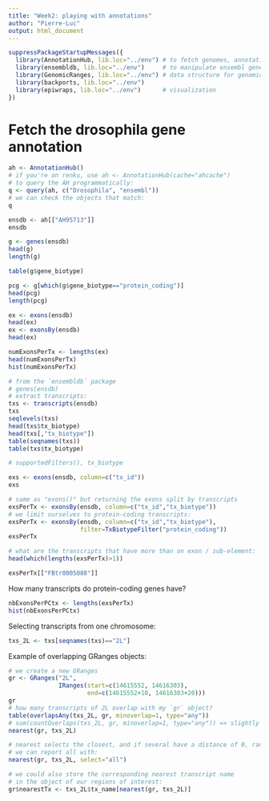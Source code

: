 ```yaml
---
title: "Week2: playing with annotations"
author: "Pierre-Luc"
output: html_document
---
```


```r
suppressPackageStartupMessages({
  library(AnnotationHub, lib.loc="../env") # to fetch genomes, annotations, etc.
  library(ensembldb, lib.loc="../env")     # to manipulate ensembl gene annotations
  library(GenomicRanges, lib.loc="../env") # data structure for genomic ranges
  library(backports, lib.loc="../env")
  library(epiwraps, lib.loc="../env")      # visualization
})
```

# Fetch the drosophila gene annotation

```r
ah <- AnnotationHub()
# if you're on renku, use ah <- AnnotationHub(cache="ahcache")
# to query the AH programmatically:
q <- query(ah, c("Drosophila", "ensembl"))
# we can check the objects that match:
q

ensdb <- ah[["AH95713"]]
ensdb
```


```r
g <- genes(ensdb)
head(g)
length(g)

table(g$gene_biotype)

pcg <- g[which(g$gene_biotype=="protein_coding")]
head(pcg)
length(pcg)

ex <- exons(ensdb)
head(ex)
ex <- exonsBy(ensdb)
head(ex)

numExonsPerTx <- lengths(ex)
head(numExonsPerTx)
hist(numExonsPerTx)
```

```r
# from the `ensembldb` package
# genes(ensdb)
# extract transcripts:
txs <- transcripts(ensdb)
txs
seqlevels(txs)
head(txs$tx_biotype)
head(txs[,"tx_biotype"])
table(seqnames(txs))
table(txs$tx_biotype)

# supportedFilters(), tx_biotype

exs <- exons(ensdb, column=c("tx_id"))
exs

# same as "exons()" but returning the exons split by transcripts
exsPerTx <- exonsBy(ensdb, column=c("tx_id","tx_biotype"))
# we limit ourselves to protein-coding transcripts:
exsPerTx <- exonsBy(ensdb, column=c("tx_id","tx_biotype"), 
                    filter=TxBiotypeFilter("protein_coding"))
exsPerTx

# what are the transcripts that have more than on exon / sub-element:
head(which(lengths(exsPerTx)>1))

exsPerTx[["FBtr0005088"]]
```

How many transcripts do protein-coding genes have?

```r
nbExonsPerPCtx <- lengths(exsPerTx)
hist(nbExonsPerPCtx)
```

Selecting transcripts from one chromosome:

```r
txs_2L <- txs[seqnames(txs)=="2L"] 
```

Example of overlapping GRanges objects:

```r
# we create a new GRanges
gr <- GRanges("2L", 
              IRanges(start=c(14615552, 14616303),
                      end=c(14615552+10, 14616303+20)))
gr
# how many transcripts of 2L overlap with my `gr` object?
table(overlapsAny(txs_2L, gr, minoverlap=1, type="any"))
# sum(countOverlaps(txs_2L, gr, minoverlap=1, type="any")) => slightly different result because some transcripts overlap more than once: txs_2L[countOverlaps(txs_2L, gr, minoverlap=1, type="any")==2]
nearest(gr, txs_2L)

# nearest selects the closest, and if several have a distance of 0, randomly reports one
# we can report all with:
nearest(gr, txs_2L, select="all")

# we could also store the corresponding nearest transcript name 
# in the object of our regions of interest:
gr$nearestTx <- txs_2L$tx_name[nearest(gr, txs_2L)]

```

